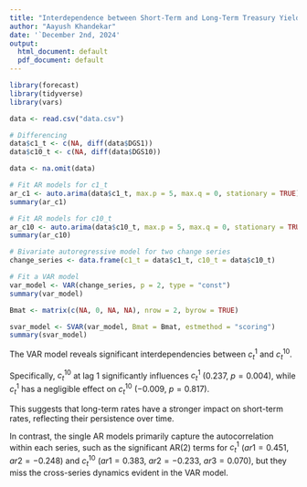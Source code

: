 ```yaml
---
title: "Interdependence between Short-Term and Long-Term Treasury Yields"
author: "Aayush Khandekar"
date: '`December 2nd, 2024'
output:
  html_document: default
  pdf_document: default
---
```


```r

library(forecast)
library(tidyverse)
library(vars)

```

```r

data <- read.csv("data.csv")

# Differencing
data$c1_t <- c(NA, diff(data$DGS1))
data$c10_t <- c(NA, diff(data$DGS10))

data <- na.omit(data)

# Fit AR models for c1_t
ar_c1 <- auto.arima(data$c1_t, max.p = 5, max.q = 0, stationary = TRUE)
summary(ar_c1)

# Fit AR models for c10_t
ar_c10 <- auto.arima(data$c10_t, max.p = 5, max.q = 0, stationary = TRUE)
summary(ar_c10)

```

```r

# Bivariate autoregressive model for two change series
change_series <- data.frame(c1_t = data$c1_t, c10_t = data$c10_t)

# Fit a VAR model
var_model <- VAR(change_series, p = 2, type = "const")  
summary(var_model)

```

```r

Bmat <- matrix(c(NA, 0, NA, NA), nrow = 2, byrow = TRUE)

svar_model <- SVAR(var_model, Bmat = Bmat, estmethod = "scoring")
summary(svar_model)

```

The VAR model reveals significant interdependencies between $c^1_t$ and $c^{10}_t$.

Specifically, $c^{10}_t$ at lag 1 significantly influences $c^1_t$ ($0.237$, $p = 0.004$), while $c^1_t$ has a negligible effect on $c^{10}_t$ ($-0.009$, $p = 0.817$).

This suggests that long-term rates have a stronger impact on short-term rates, reflecting their persistence over time.

In contrast, the single AR models primarily capture the autocorrelation within each series, such as the significant AR(2) terms for $c^1_t$ ($ar1 = 0.451$, $ar2 = -0.248$) and $c^{10}_t$ ($ar1 = 0.383$, $ar2 = -0.233$, $ar3 = 0.070$), but they miss the cross-series dynamics evident in the VAR model.

